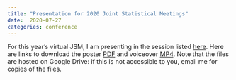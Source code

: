 ```yaml
---
title: "Presentation for 2020 Joint Statistical Meetings"
date:  2020-07-27
categories: conference
---
```


For this year's virtual JSM, I am presenting in the session listed
[here](https://ww2.amstat.org/meetings/jsm/2020/onlineprogram/AbstractDetails.cfm?abstractid=309805).
Here are links to download the poster
[PDF](https://drive.google.com/uc?export=view&id=1m4NIMm0kfrVRwsfigFHJDSUqOkCEHObA)
and voiceover
[MP4](https://drive.google.com/uc?export=view&id=1keGcR_2ZJ87nFicBbrPnvPh6nyGsvOLk).
Note that the files are hosted on Google Drive: if this is not accessible to
you, email me for copies of the files.

